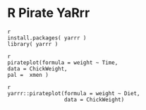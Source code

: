 # R Pirate YaRrr


```
{r eval=FALSE, include=FALSE, echo=TRUE}
install.packages( yarrr )
library( yarrr )
```


```
{r eval=FALSE, include=FALSE, echo=TRUE}
pirateplot(formula = weight ~ Time,
data = ChickWeight,
pal =  xmen )
```


```
{r eval=FALSE, include=FALSE, echo=TRUE}
yarrr::pirateplot(formula = weight ~ Diet,
                  data = ChickWeight)
```





















